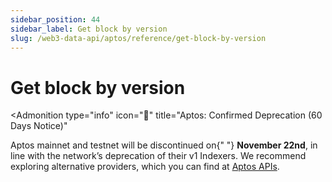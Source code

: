 ```yaml
---
sidebar_position: 44
sidebar_label: Get block by version
slug: /web3-data-api/aptos/reference/get-block-by-version
---
```



# Get block by version


<Admonition
  type="info"
  icon="🚨"
  title="Aptos: Confirmed Deprecation (60 Days Notice)"
>
  <p>
    Aptos mainnet and testnet will be discontinued on{" "}
    <strong>November 22nd</strong>, in line with the network’s deprecation of
    their v1 Indexers. We recommend exploring alternative providers, which you
    can find at <a href="https://aptos.dev/en/build/apis">Aptos APIs</a>.
  </p>
</Admonition>
<ApiReference {...config["aptos-web3"].getBlockByVersion} />
